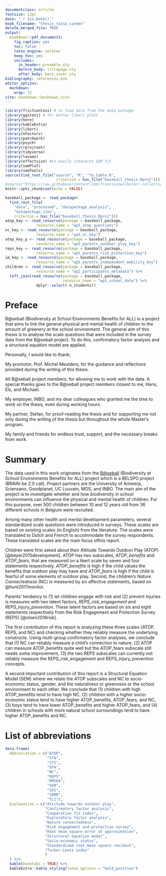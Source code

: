 ```yaml
---
documentclass: article
fontsize: 12pt
date: "`r Sys.Date()`"
book_filename: "thesis_raisa_carmen"
delete_merged_file: TRUE
output: 
  bookdown::pdf_document2: 
    fig_caption: yes
    toc: false
    latex_engine: xelatex
    keep_tex: yes
    includes:
      in_header: preamble.sty
      before_body: titlepage.sty
      after_body: back_cover.sty
bibliography: references.bib  
editor_options: 
  markdown: 
    wrap: 72
site: bookdown::bookdown_site
---
```


```r
library(frictionless) # to load data from the data package
library(ggstats) # for better likert plots
library(here)
library(kableExtra)
library(likert)
library(nFactors)
library(patchwork)
library(psych)
library(rprojroot)
library(tidyverse)
library(lavaan)
library(effectsize) #to easily interpret SEM fit
library(semPlot)
library(semTools)
source(find_root_file("source", "R", "fa_table.R",
                       criterion = has_file("baseball_thesis.Rproj")))
#source("https://raw.githubusercontent.com/franciscowilhelm/r-collection/master/fa_table.R")
knitr::opts_chunk$set(echo = FALSE)

baseball_package <- read_package(
  find_root_file(
    "data", "processed", "datapackage_analysis",
    "datapackage.json", 
    criterion = has_file("baseball_thesis.Rproj")))
atop_key <- read_resource(package = baseball_package,
              resource_name = "wp5_atop_questions")
nc_key <- read_resource(package = baseball_package,
              resource_name = "wp5_nc_key")
atop_key_p <- read_resource(package = baseball_package,
              resource_name = "wp5_parents_outdoor_play_key")
reps_key <- read_resource(package = baseball_package,
              resource_name = "wp5_parents_risk_protection_key")
im_key <- read_resource(package = baseball_package,
              resource_name = "wp5_parents_independent_mobility_key")
children <- read_resource(package = baseball_package,
              resource_name = "wp2_participants_metadata") %>%
  left_join(read_resource(package = baseball_package,
                          resource_name = "wp2_school_data") %>%
              dplyr::select(-n_students))
```

# Preface {-}

<!-- Preface: The preface should summarise the general aim of the work. People, offices and companies should be thanked for their support.  -->

B@seball (Biodiversity at School Environments Benefits for ALL) is a [\text{\underline{BELSPO project}}](http://www.belspo.be/belspo//brain2-be/projects/BatSEBALL_N.pdf) project that aims to link the general physical and mental health of children to the amount of greenery at the school environment. The general aim of this thesis is to analyse the scale questions that were included in the survey data from the B@seball project. To do this, confirmatory factor analysis and a structural equation model are applied.

Personally, I would like to thank;

My promotor, Prof. Michel Meulders, for the guidance and reflections provided during the writing of this thesis.

All B@seball project members, for allowing me to work with the data. A special thanks goes to the B@seball project members closest to me, Hans, Els, and Michael.

My employer, INBO, and my dear colleagues who granted me the time to work on the thesis, even during working hours.

My partner, Stefan, for proof-reading the thesis and for supporting me not only during the writing of the thesis but throughout the whole Master's program.

My family and friends for endless trust, support, and the necessary breaks from work.



\newpage
# Summary {-}

<!-- Add popularising summary here. (max. 2 pages for each language): The summary should present the most important aims and conclusions of the dissertation in a brief text of maximum two pages, written both in Dutch and in English for a Dutch Master programme, and only in English for an English Master programme. -->


The data used in this work originates from the [B@seball](https://www.uantwerpen.be/nl/projecten/baseball/) (Biodiversity at School Environments Benefits for ALL) project which is a BELSPO project (BRAIN-be 2.0 call). Project partners are the University of Antwerp, Sciensano, Goodplanet, UC Louvain, MOS, and INBO. The main aim of the project is to investigate whether and how biodiversity in school environments can influence the physical and mental health of children.
For this purpose, over 500 children between 10 and 12 years old from 36 different schools in Belgium were recruited.

Among many other health and mental development parameters, several standardized scale questions were introduced in surveys. These scales are based on existing scales (in English) from the literature. The scales were translated to Dutch and French to accommodate the survey respondents. These translated scales are the main focus ofthis report.

Children were first asked about their Attitude Towards Outdoor Play (ATOP) [@beyer2015development]. ATOP has two subscales, *ATOP_benefits* and *ATOP_fears*, that are measured on a likert scale by seven and four statements respectively. *ATOP_benefits* is high if the child values the benefits that outdoor play may have and *ATOP_fears* is high if the child is fearful of some elements of outdoor play. Second, the children's *Nature Connectedness* (NC) is measured by six affective statements, based on @hunt2017monitor.

Parents' tendency to (1) let children engage with risk and (2) prevent injuries is measures with two latent factors, *REPS_risk_engagement* and *REPS_injury_prevention*. These latent factors are based on six and eight statements respectively from the Risk Engagement and Protection Survey (REPS) [@olsen2018risk].

The first contribution of this report is analyzing these three scales (ATOP, REPS, and NC) and checking whether they reliably measure the underlying constructs. 
Using multi-group confirmatory factor analyses, we conclude that (1) NC can reliably measure a child's connection to nature, (2) ATOP can measure ATOP_benefits quite well but the ATOP_fears subscale still needs some improvement, (3) the two REPS subscales can currently not reliably measure the REPS_risk_engagement and REPS_injury_prevention concepts.

A second important contribution of this report is a Structural Equation Model (SEM) where we relate the ATOP subscales and NC to socio-economic status, gender, and the naturalness or greenness or the school environment to each other. We conclude that (1) children with high ATOP_benefits tend to have high NC, (2) children with a higher socio-economic status tend to have higher ATOP_benefits, ATOP_fears, and NC, (3) boys tend to have lower ATOP_benefits and higher ATOP_fears, and (4) children in schools with more natural school surroundings tend to have higher ATOP_benefits and NC.


\newpage

# List of abbreviations {-}

```r
data.frame(
  Abbreviation = c("ATOP",
                   "CFA",
                   "CFI",
                   "EFA",
                   "NC",
                   "REPS",
                   "RMSEA",
                   "SEM",
                   "SES",
                   "SRMR",
                   "TLI"),
  Explanation = c("Attitude towards outdoor play",
                  "Confirmatory factor analysis",
                  "Comparative fit index",
                  "Exploratory factor analysis",
                  "Nature connectedness",
                  "Risk engagement and protection survey",
                  "Root mean square error of approximation",
                  "Structural equation model",
                  "Socio-economic status",
                  "Standardized root mean square residual",
                  "Tucker-Lewis index"
                  )
  ) %>%
  kable(booktabs = TRUE) %>%
  kableExtra::kable_styling(latex_options = "hold_position")
```

\newpage
```{=latex}
% Trigger ToC creation in LaTeX
\tableofcontents
```
